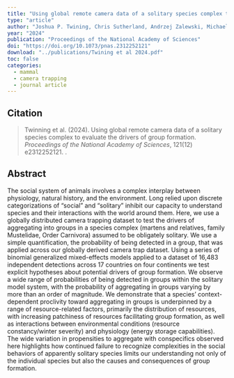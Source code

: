 ```yaml
---
title: "Using global remote camera data of a solitary species complex to evaluate the drivers of group formation"
type: "article"
author: "Joshua P. Twining, Chris Sutherland, Andrzej Zalewski, Michael V. Cove, et al."
year: "2024"
publication: "Proceedings of the National Academy of Sciences"
doi: "https://doi.org/10.1073/pnas.2312252121"
download: "../publications/Twining et al 2024.pdf"
toc: false
categories:
  - mammal
  - camera trapping
  - journal article
---
```


## Citation 

> Twinning et al. (2024). Using global remote camera data of a solitary species complex to evaluate the drivers of group formation. *Proceedings of the National Academy of Sciences*, 121(12) e2312252121.
.

## Abstract

The social system of animals involves a complex interplay between physiology, natural history, and the environment. Long relied upon discrete categorizations of “social” and “solitary” inhibit our capacity to understand species and their interactions with the world around them. Here, we use a globally distributed camera trapping dataset to test the drivers of aggregating into groups in a species complex (martens and relatives, family Mustelidae, Order Carnivora) assumed to be obligately solitary. We use a simple quantification, the probability of being detected in a group, that was applied across our globally derived camera trap dataset. Using a series of binomial generalized mixed-effects models applied to a dataset of 16,483 independent detections across 17 countries on four continents we test explicit hypotheses about potential drivers of group formation. We observe a wide range of probabilities of being detected in groups within the solitary model system, with the probability of aggregating in groups varying by more than an order of magnitude. We demonstrate that a species’ context-dependent proclivity toward aggregating in groups is underpinned by a range of resource-related factors, primarily the distribution of resources, with increasing patchiness of resources facilitating group formation, as well as interactions between environmental conditions (resource constancy/winter severity) and physiology (energy storage capabilities). The wide variation in propensities to aggregate with conspecifics observed here highlights how continued failure to recognize complexities in the social behaviors of apparently solitary species limits our understanding not only of the individual species but also the causes and consequences of group formation.